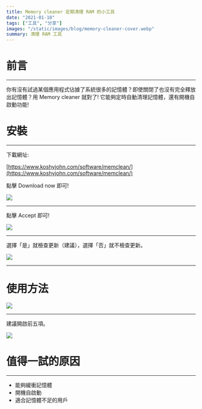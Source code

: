 ```yaml
---
title: Memory cleaner 定期清理 RAM 的小工具
date: "2021-01-18"
tags: ["工具", "分享"]
images: "/static/images/blog/memory-cleaner-cover.webp"
summary: 清理 RAM 工具
---
```


# 前言

---

你有沒有試過某個應用程式佔據了系統很多的記憶體？即使關閉了也沒有完全釋放出記憶體？用 Memory cleaner 就對了! 它能夠定時自動清理記憶體，還有開機自啟動功能!

# 安裝

---

下載網址:

[https://www.koshyjohn.com/software/memclean/](https://www.koshyjohn.com/software/memclean/)

點擊 Download now 即可!

![](/static/images/blog/memory-cleaner-2.webp)

---

點擊 Accept 即可!

![](/static/images/blog/memory-cleaner-3.webp)

---

選擇「是」就檢查更新（建議），選擇「否」就不檢查更新。

![](/static/images/blog/memory-cleaner-4.webp)

---

# 使用方法

![](/static/images/blog/memory-cleaner-5.webp)

---

建議開啟前五項。

![](/static/images/blog/memory-cleaner-6.webp)

# 值得一試的原因

---

-   能夠緩衝記憶體
-   開機自啟動
-   適合記憶體不足的用戶

